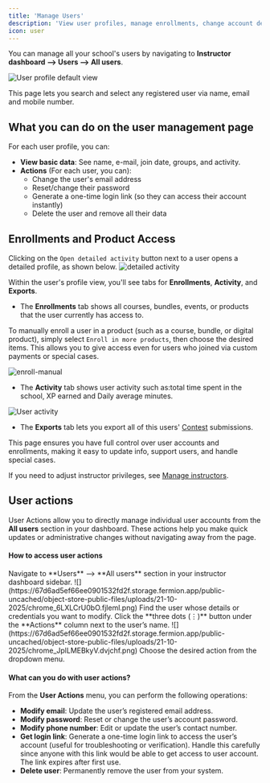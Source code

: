 ```yaml
---
title: 'Manage Users'
description: 'View user profiles, manage enrollments, change account details, and enroll users in products.'
icon: user
---
```


You can manage all your school's users by navigating to **Instructor dashboard ⟶  Users ⟶  All users**.

![User profile default view](https://67d6ad5ef66ee0901532fd2f.storage.fermion.app/public-uncached/object-store-public-files/uploads/21-10-2025/chrome_6LXLCrU0bO.fjleml.png)

This page lets you search and select any registered user via name, email and mobile number.
## What you can do on the user management page

For each user profile, you can:

- **View basic data**: See name, e-mail, join date, groups, and activity.
- **Actions** (For each user, you can):
  - Change the user's email address
  - Reset/change their password
  - Generate a one-time login link (so they can access their account instantly)
  - Delete the user and remove all their data

## Enrollments and Product Access

Clicking on the `Open detailed activity` button next to a user opens a detailed profile, as shown below.
![detailed activity](https://67d6ad5ef66ee0901532fd2f.storage.fermion.app/public-uncached/object-store-public-files/uploads/10-10-2025/Arc_l3LRbUTnvW.mmbyzn.jpg)


Within the user's profile view, you'll see tabs for **Enrollments**, **Activity**, and **Exports**.

- The **Enrollments** tab shows all courses, bundles, events, or products that the user currently has access to.


To manually enroll a user in a product (such as a course, bundle, or digital product), simply select `Enroll in more products`, then choose the desired items. This allows you to give access even for users who joined via custom payments or special cases.

![enroll-manual](https://67d6ad5ef66ee0901532fd2f.storage.fermion.app/public-uncached/object-store-public-files/uploads/10-10-2025/Arc_BR0lB7WVAb.dhpuxk.png)


- The **Activity** tab shows user activity such as:total time spent in the school, XP earned and Daily average minutes.

![User activity](https://67d6ad5ef66ee0901532fd2f.storage.fermion.app/public-uncached/object-store-public-files/uploads/10-10-2025/Arc_QMdnOv6d91.avcxwm.png)

- The **Exports** tab lets you export all of this users' [Contest](/contests/introduction) submissions.

This page ensures you have full control over user accounts and enrollments, making it easy to update info, support users, and handle special cases.

If you need to adjust instructor privileges, see [Manage instructors](/manage-settings/manage-instructors).

## User actions

User Actions allow you to directly manage individual user accounts from the **All users** section in your dashboard. These actions help you make quick updates or administrative changes without navigating away from the page.

#### How to access user actions
<Steps>
  <Step title="Navigate to the All users section">
  Navigate to **Users** ⟶ **All users** section in your instructor dashboard sidebar.
  ![](https://67d6ad5ef66ee0901532fd2f.storage.fermion.app/public-uncached/object-store-public-files/uploads/21-10-2025/chrome_6LXLCrU0bO.fjleml.png)
  </Step>
  <Step title="Locate a user">
    Find the user whose details or credentials you want to modify.
  </Step>
  <Step title="Click the options menu">
    Click the **three dots (⋮)** button under the **Actions** column next to the user’s name.
    ![](https://67d6ad5ef66ee0901532fd2f.storage.fermion.app/public-uncached/object-store-public-files/uploads/21-10-2025/chrome_JplLMEBkyV.dvjchf.png)
  </Step>
  <Step title="Select an action">
    Choose the desired action from the dropdown menu.
  </Step>
</Steps>

#### What can you do with user actions?
From the **User Actions** menu, you can perform the following operations:

- **Modify email**: Update the user’s registered email address.  
- **Modify password**: Reset or change the user’s account password.  
- **Modify phone number**: Edit or update the user’s contact number.  
- **Get login link**: Generate a one-time login link to access the user’s account (useful for troubleshooting or verification).
<Warning> Handle this carefully since anyone with this link would be able to get access to user account. The link expires after first use.</Warning>  
- **Delete user**: Permanently remove the user from your system.
